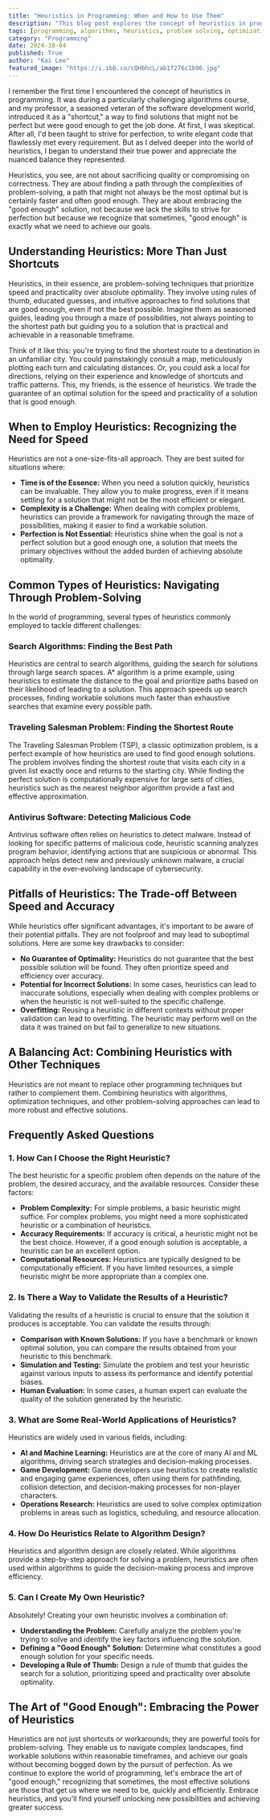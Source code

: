 ```yaml
---
title: "Heuristics in Programming: When and How to Use Them"
description: "This blog post explores the concept of heuristics in programming, explaining how they work, when to use them, and common types of heuristics. It also discusses the potential pitfalls of using heuristics and provides insights into their applications and validation."
tags: [programming, algorithms, heuristics, problem solving, optimization, search algorithms, software development, AI, machine learning, game development]
category: "Programming"
date: 2024-10-04
published: True
author: "Kai Lee"
featured_image: "https://i.ibb.co/cQHbhcL/ab1f276c1b96.jpg"
---
```



I remember the first time I encountered the concept of heuristics in programming. It was during a particularly challenging algorithms course, and my professor, a seasoned veteran of the software development world, introduced it as a "shortcut," a way to find solutions that might not be perfect but were good enough to get the job done. At first, I was skeptical. After all, I'd been taught to strive for perfection, to write elegant code that flawlessly met every requirement.  But as I delved deeper into the world of heuristics, I began to understand their true power and appreciate the nuanced balance they represented. 

Heuristics, you see, are not about sacrificing quality or compromising on correctness. They are about finding a path through the complexities of problem-solving, a path that might not always be the most optimal but is certainly faster and often good enough. They are about embracing the "good enough" solution, not because we lack the skills to strive for perfection but because we recognize that sometimes, "good enough" is exactly what we need to achieve our goals.

## Understanding Heuristics: More Than Just Shortcuts

Heuristics, in their essence, are problem-solving techniques that prioritize speed and practicality over absolute optimality. They involve using rules of thumb, educated guesses, and intuitive approaches to find solutions that are good enough, even if not the best possible. Imagine them as seasoned guides, leading you through a maze of possibilities, not always pointing to the shortest path but guiding you to a solution that is practical and achievable in a reasonable timeframe.

Think of it like this: you're trying to find the shortest route to a destination in an unfamiliar city. You could painstakingly consult a map, meticulously plotting each turn and calculating distances. Or, you could ask a local for directions, relying on their experience and knowledge of shortcuts and traffic patterns. This, my friends, is the essence of heuristics. We trade the guarantee of an optimal solution for the speed and practicality of a solution that is good enough.

## When to Employ Heuristics: Recognizing the Need for Speed

Heuristics are not a one-size-fits-all approach. They are best suited for situations where:

- **Time is of the Essence:** When you need a solution quickly, heuristics can be invaluable. They allow you to make progress, even if it means settling for a solution that might not be the most efficient or elegant. 
- **Complexity is a Challenge:**  When dealing with complex problems, heuristics can provide a framework for navigating through the maze of possibilities, making it easier to find a workable solution.
- **Perfection is Not Essential:**  Heuristics shine when the goal is not a perfect solution but a good enough one, a solution that meets the primary objectives without the added burden of achieving absolute optimality.

## Common Types of Heuristics:  Navigating Through Problem-Solving

In the world of programming, several types of heuristics commonly employed to tackle different challenges:

### Search Algorithms: Finding the Best Path

Heuristics are central to search algorithms, guiding the search for solutions through large search spaces.  A* algorithm is a prime example, using heuristics to estimate the distance to the goal and prioritize paths based on their likelihood of leading to a solution. This approach speeds up search processes, finding workable solutions much faster than exhaustive searches that examine every possible path.

### Traveling Salesman Problem:  Finding the Shortest Route

The Traveling Salesman Problem (TSP), a classic optimization problem, is a perfect example of how heuristics are used to find good enough solutions.  The problem involves finding the shortest route that visits each city in a given list exactly once and returns to the starting city.  While finding the perfect solution is computationally expensive for large sets of cities, heuristics such as the nearest neighbor algorithm provide a fast and effective approximation.

### Antivirus Software:  Detecting Malicious Code

Antivirus software often relies on heuristics to detect malware.  Instead of looking for specific patterns of malicious code, heuristic scanning analyzes program behavior, identifying actions that are suspicious or abnormal. This approach helps detect new and previously unknown malware, a crucial capability in the ever-evolving landscape of cybersecurity.

## Pitfalls of Heuristics:  The Trade-off Between Speed and Accuracy

While heuristics offer significant advantages, it's important to be aware of their potential pitfalls.  They are not foolproof and may lead to suboptimal solutions.  Here are some key drawbacks to consider:

- **No Guarantee of Optimality:**  Heuristics do not guarantee that the best possible solution will be found.  They often prioritize speed and efficiency over accuracy.
- **Potential for Incorrect Solutions:**  In some cases, heuristics can lead to inaccurate solutions, especially when dealing with complex problems or when the heuristic is not well-suited to the specific challenge.
- **Overfitting:**  Reusing a heuristic in different contexts without proper validation can lead to overfitting.  The heuristic may perform well on the data it was trained on but fail to generalize to new situations.

##  A Balancing Act:  Combining Heuristics with Other Techniques

Heuristics are not meant to replace other programming techniques but rather to complement them. Combining heuristics with algorithms, optimization techniques, and other problem-solving approaches can lead to more robust and effective solutions.

## Frequently Asked Questions

###  1. How Can I Choose the Right Heuristic?

The best heuristic for a specific problem often depends on the nature of the problem, the desired accuracy, and the available resources. Consider these factors:

- **Problem Complexity:**  For simple problems, a basic heuristic might suffice.  For complex problems, you might need a more sophisticated heuristic or a combination of heuristics.
- **Accuracy Requirements:**  If accuracy is critical, a heuristic might not be the best choice.  However, if a good enough solution is acceptable, a heuristic can be an excellent option.
- **Computational Resources:**  Heuristics are typically designed to be computationally efficient.  If you have limited resources, a simple heuristic might be more appropriate than a complex one.

### 2.  Is There a Way to Validate the Results of a Heuristic?

Validating the results of a heuristic is crucial to ensure that the solution it produces is acceptable.  You can validate the results through:

- **Comparison with Known Solutions:**  If you have a benchmark or known optimal solution, you can compare the results obtained from your heuristic to this benchmark.
- **Simulation and Testing:**  Simulate the problem and test your heuristic against various inputs to assess its performance and identify potential biases.
- **Human Evaluation:**  In some cases, a human expert can evaluate the quality of the solution generated by the heuristic.

###  3.  What are Some Real-World Applications of Heuristics?

Heuristics are widely used in various fields, including:

- **AI and Machine Learning:**  Heuristics are at the core of many AI and ML algorithms, driving search strategies and decision-making processes.
- **Game Development:**  Game developers use heuristics to create realistic and engaging game experiences, often using them for pathfinding, collision detection, and decision-making processes for non-player characters.
- **Operations Research:** Heuristics are used to solve complex optimization problems in areas such as logistics, scheduling, and resource allocation.

###  4.  How Do Heuristics Relate to Algorithm Design?

Heuristics and algorithm design are closely related. While algorithms provide a step-by-step approach for solving a problem, heuristics are often used within algorithms to guide the decision-making process and improve efficiency.

###  5.  Can I Create My Own Heuristic?

Absolutely!  Creating your own heuristic involves a combination of:

- **Understanding the Problem:** Carefully analyze the problem you're trying to solve and identify the key factors influencing the solution.
- **Defining a "Good Enough" Solution:** Determine what constitutes a good enough solution for your specific needs.
- **Developing a Rule of Thumb:**  Design a rule of thumb that guides the search for a solution, prioritizing speed and practicality over absolute optimality.

## The Art of "Good Enough":  Embracing the Power of Heuristics

Heuristics are not just shortcuts or workarounds; they are powerful tools for problem-solving.  They enable us to navigate complex landscapes, find workable solutions within reasonable timeframes, and achieve our goals without becoming bogged down by the pursuit of perfection.  As we continue to explore the world of programming, let's embrace the art of "good enough," recognizing that sometimes, the most effective solutions are those that get us where we need to be, quickly and efficiently.  Embrace heuristics, and you'll find yourself unlocking new possibilities and achieving greater success.